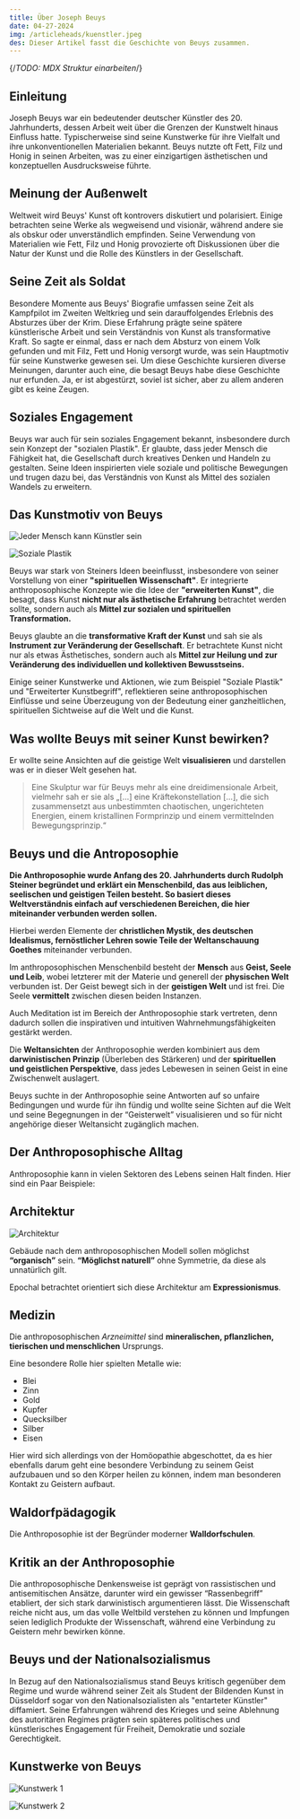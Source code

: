 ```yaml
---
title: Über Joseph Beuys
date: 04-27-2024
img: /articleheads/kuenstler.jpeg
des: Dieser Artikel fasst die Geschichte von Beuys zusammen.
---
```


{/*TODO: MDX Struktur einarbeiten*/}
## Einleitung

Joseph Beuys war ein bedeutender deutscher Künstler des 20. Jahrhunderts, dessen Arbeit weit über die Grenzen der Kunstwelt hinaus Einfluss hatte. Typischerweise sind seine Kunstwerke für ihre Vielfalt und ihre unkonventionellen Materialien bekannt. Beuys nutzte oft Fett, Filz und Honig in seinen Arbeiten, was zu einer einzigartigen ästhetischen und konzeptuellen Ausdrucksweise führte.

## Meinung der Außenwelt

Weltweit wird Beuys' Kunst oft kontrovers diskutiert und polarisiert. Einige betrachten seine Werke als wegweisend und visionär, während andere sie als obskur oder unverständlich empfinden. Seine Verwendung von Materialien wie Fett, Filz und Honig provozierte oft Diskussionen über die Natur der Kunst und die Rolle des Künstlers in der Gesellschaft.

## Seine Zeit als Soldat

Besondere Momente aus Beuys' Biografie umfassen seine Zeit als Kampfpilot im Zweiten Weltkrieg und sein darauffolgendes Erlebnis des Absturzes über der Krim. Diese Erfahrung prägte seine spätere künstlerische Arbeit und sein Verständnis von Kunst als transformative Kraft. So sagte er einmal, dass er nach dem Absturz von einem Volk gefunden und mit Filz, Fett und Honig versorgt wurde, was sein Hauptmotiv für seine Kunstwerke gewesen sei. Um diese Geschichte kursieren diverse Meinungen, darunter auch eine, die besagt Beuys habe diese Geschichte nur erfunden. Ja, er ist abgestürzt, soviel ist sicher, aber zu allem anderen gibt es keine Zeugen.

## Soziales Engagement

Beuys war auch für sein soziales Engagement bekannt, insbesondere durch sein Konzept der "sozialen Plastik". Er glaubte, dass jeder Mensch die Fähigkeit hat, die Gesellschaft durch kreatives Denken und Handeln zu gestalten. Seine Ideen inspirierten viele soziale und politische Bewegungen und trugen dazu bei, das Verständnis von Kunst als Mittel des sozialen Wandels zu erweitern.

## Das Kunstmotiv von Beuys

![Jeder Mensch kann Künstler sein](/articlecontents/ueber-beuys/JederMensch.png)

![Soziale Plastik](/articlecontents/ueber-beuys/SozialePlastik.png)

Beuys war stark von Steiners Ideen beeinflusst, insbesondere von seiner Vorstellung von einer **"spirituellen Wissenschaft"**. Er integrierte anthroposophische Konzepte wie die Idee der **"erweiterten Kunst"**, die besagt, dass Kunst **nicht nur als ästhetische Erfahrung** betrachtet werden sollte, sondern auch als **Mittel zur sozialen und spirituellen Transformation.**

Beuys glaubte an die **transformative Kraft der Kunst** und sah sie als **Instrument zur Veränderung der Gesellschaft**. Er betrachtete Kunst nicht nur als etwas Ästhetisches, sondern auch als **Mittel zur Heilung und zur Veränderung des individuellen und kollektiven Bewusstseins.**

Einige seiner Kunstwerke und Aktionen, wie zum Beispiel "Soziale Plastik" und "Erweiterter Kunstbegriff", reflektieren seine anthroposophischen Einflüsse und seine Überzeugung von der Bedeutung einer ganzheitlichen, spirituellen Sichtweise auf die Welt und die Kunst.

## Was wollte Beuys mit seiner Kunst bewirken?

Er wollte seine Ansichten auf die geistige Welt **visualisieren** und darstellen was er in dieser Welt gesehen hat. 

> Eine Skulptur war für Beuys mehr als eine dreidimensionale Arbeit, vielmehr sah er sie als „[…] eine Kräftekonstellation […], die sich zusammensetzt aus unbestimmten chaotischen, ungerichteten Energien, einem kristallinen Formprinzip und einem vermittelnden Bewegungsprinzip.“
> 

## Beuys und die Antroposophie

**Die Anthroposophie wurde Anfang des 20. Jahrhunderts durch Rudolph Steiner begründet und erklärt ein Menschenbild, das aus leiblichen, seelischen und geistigen Teilen besteht. So basiert dieses Weltverständnis einfach auf verschiedenen Bereichen, die hier miteinander verbunden werden sollen.**

Hierbei werden Elemente der **christlichen Mystik, des deutschen Idealismus, fernöstlicher Lehren sowie Teile der Weltanschauung Goethes** miteinander verbunden.

Im anthroposophischen Menschenbild besteht der **Mensch** aus **Geist, Seele und Leib**, wobei letzterer mit der Materie und generell der **physischen Welt** verbunden ist. Der Geist bewegt sich in der **geistigen Welt** und ist frei. Die Seele **vermittelt** zwischen diesen beiden Instanzen.

 Auch Meditation ist im Bereich der Anthroposophie stark vertreten, denn dadurch sollen die inspirativen und intuitiven Wahrnehmungsfähigkeiten gestärkt werden.

Die **Weltansichten** der Anthroposophie werden kombiniert aus dem **darwinistischen Prinzip** (Überleben des Stärkeren) und der **spirituellen und geistlichen Perspektive**, dass jedes Lebewesen in seinen Geist in eine Zwischenwelt auslagert. 

Beuys suchte in der Anthroposophie seine Antworten auf so unfaire Bedingungen und wurde für ihn fündig und wollte seine Sichten auf die Welt und seine Begegnungen in der “Geisterwelt” visualisieren und so für nicht angehörige dieser Weltansicht zugänglich machen.

## Der Anthroposophische Alltag

Anthroposophie kann in vielen Sektoren des Lebens seinen Halt finden. Hier sind ein Paar Beispiele:

## Architektur

![Architektur](/articlecontents/ueber-beuys/Arch.png)

Gebäude nach dem anthroposophischen Modell sollen möglichst **“organisch”** sein. **“Möglichst naturell”** ohne Symmetrie, da diese als unnatürlich gilt. 

Epochal betrachtet orientiert sich diese Architektur am **Expressionismus**.

## Medizin

Die anthroposophischen *Arzneimittel* sind **mineralischen, pflanzlichen, tierischen und menschlichen** Ursprungs.

Eine besondere Rolle hier spielten Metalle wie:

- Blei
- Zinn
- Gold
- Kupfer
- Quecksilber
- Silber
- Eisen

Hier wird sich allerdings von der Homöopathie abgeschottet, da es hier ebenfalls darum geht eine besondere Verbindung zu seinem Geist aufzubauen und so den Körper heilen zu können, indem man besonderen Kontakt zu Geistern aufbaut.

## Waldorfpädagogik

Die Anthroposophie ist der Begründer moderner **Walldorfschulen**.

## Kritik an der Anthroposophie

Die anthroposophische Denkensweise ist geprägt von rassistischen und antisemitischen Ansätze, darunter wird ein gewisser “Rassenbegriff” etabliert, der sich stark darwinistisch argumentieren lässt. Die Wissenschaft reiche nicht aus, um das volle Weltbild verstehen zu können und Impfungen seien lediglich Produkte der Wissenschaft, während eine Verbindung zu Geistern mehr bewirken könne. 

## Beuys und der Nationalsozialismus

In Bezug auf den Nationalsozialismus stand Beuys kritisch gegenüber dem Regime und wurde während seiner Zeit als Student der Bildenden Kunst in Düsseldorf sogar von den Nationalsozialisten als "entarteter Künstler" diffamiert. Seine Erfahrungen während des Krieges und seine Ablehnung des autoritären Regimes prägten sein späteres politisches und künstlerisches Engagement für Freiheit, Demokratie und soziale Gerechtigkeit.

## Kunstwerke von Beuys

![Kunstwerk 1](/articlecontents/ueber-beuys/1.png)

![Kunstwerk 2](/articlecontents/ueber-beuys/2.png)